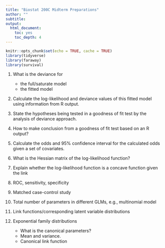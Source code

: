 ```yaml
---
title: "Biostat 200C Midterm Preparations"
author: ""
subtitle: 
output:
  html_document:
    toc: yes
    toc_depth: 4
---
```


```r
knitr::opts_chunk$set(echo = TRUE, cache = TRUE)
library(tidyverse)
library(faraway)
library(survival)
```

1. What is the deviance for 
    - the full/saturate model
    - the fitted model
    
  
2. Calculate the log-likelihood and deviance values of this fitted model using information from R output.

3. State the hypotheses being tested in a goodness of fit test by the analysis of deviance approach.

4. How to make conclusion from a goodness of fit test based on an R output?

5. Calculate the odds and 95% confidence interval for the calculated odds given a set of covariates. 

6. What is the Hessian matrix of the log-likelihood function? 

7. Explain whether the log-likelihood function is a concave function given the link

8. ROC, sensitivity, specificity

9. Matched case-control study

10. Total number of parameters in different GLMs, e.g., multinomial model

11. Link functions/corresponding latent variable distributions

12. Exponential family distributions
    - What is the canonical parameters? 
    - Mean and variance.
    - Canonical link function 


